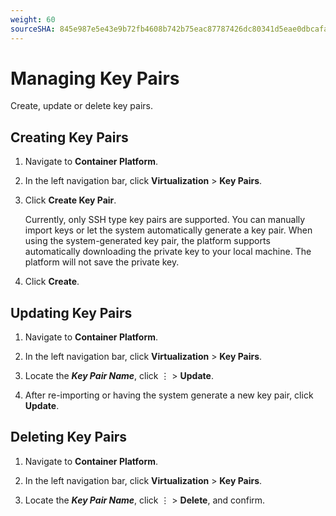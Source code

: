 ```yaml
---
weight: 60
sourceSHA: 845e987e5e43e9b72fb4608b742b75eac87787426dc80341d5eae0dbcafadbf4
---
```


# Managing Key Pairs

Create, update or delete key pairs.

## Creating Key Pairs

1. Navigate to **Container Platform**.

2. In the left navigation bar, click **Virtualization** > **Key Pairs**.

3. Click **Create Key Pair**.

   Currently, only SSH type key pairs are supported. You can manually import keys or let the system automatically generate a key pair. When using the system-generated key pair, the platform supports automatically downloading the private key to your local machine. The platform will not save the private key.

4. Click **Create**.

## Updating Key Pairs

1. Navigate to **Container Platform**.

2. In the left navigation bar, click **Virtualization** > **Key Pairs**.

3. Locate the ***Key Pair Name***, click ⋮ > **Update**.

4. After re-importing or having the system generate a new key pair, click **Update**.

## Deleting Key Pairs

1. Navigate to **Container Platform**.

2. In the left navigation bar, click **Virtualization** > **Key Pairs**.

3. Locate the ***Key Pair Name***, click ⋮ > **Delete**, and confirm.
